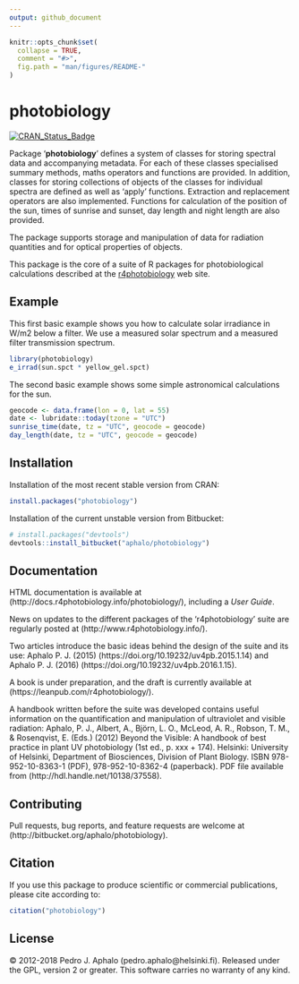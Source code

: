 ```yaml
---
output: github_document
---
```


```r
knitr::opts_chunk$set(
  collapse = TRUE,
  comment = "#>",
  fig.path = "man/figures/README-"
)
```

# photobiology

[![CRAN_Status_Badge](http://www.r-pkg.org/badges/version-last-release/photobiology)](https://cran.r-project.org/package=photobiology) 

Package '**photobiology**' defines a system of classes for storing spectral data and accompanying metadata. For each of these classes specialised summary methods, maths operators and functions are provided. In addition, classes for storing collections of objects of the classes for individual spectra are defined as well as 'apply' functions. Extraction and replacement operators are also implemented. Functions for calculation of the position of the sun, times of sunrise and sunset, day length and night length are also provided.

The package supports storage and manipulation of data for radiation quantities and for optical properties of objects.

This package is the core of a suite of R packages for photobiological calculations described at the [r4photobiology](http://www.r4photobiology.info) web site.

## Example

This first basic example shows you how to calculate solar irradiance in W/m2 below a filter. We use a measured solar spectrum and a measured filter transmission spectrum.

```r
library(photobiology)
e_irrad(sun.spct * yellow_gel.spct)
```

The second basic example shows some simple astronomical calculations for the sun.

```r
geocode <- data.frame(lon = 0, lat = 55)
date <- lubridate::today(tzone = "UTC")
sunrise_time(date, tz = "UTC", geocode = geocode)
day_length(date, tz = "UTC", geocode = geocode)
```

## Installation

Installation of the most recent stable version from CRAN:

```r
install.packages("photobiology")
```

Installation of the current unstable version from Bitbucket:

```r
# install.packages("devtools")
devtools::install_bitbucket("aphalo/photobiology")
```

## Documentation 

HTML documentation is available at (http://docs.r4photobiology.info/photobiology/), including a _User Guide_.

News on updates to the different packages of the 'r4photobiology' suite are regularly posted at (http://www.r4photobiology.info/).

Two articles introduce the basic ideas behind the design of the suite and its use:
Aphalo P. J. (2015) (https://doi.org/10.19232/uv4pb.2015.1.14) and Aphalo P. J. (2016)  (https://doi.org/10.19232/uv4pb.2016.1.15).

A book is under preparation, and the draft is currently available at (https://leanpub.com/r4photobiology/).

A handbook written before the suite was developed contains useful information on the quantification and manipulation of ultraviolet and visible radiation:
Aphalo, P. J., Albert, A., Björn, L. O., McLeod, A. R., Robson, T. M., & Rosenqvist, E. (Eds.) (2012) Beyond the Visible: A handbook of best practice in plant UV photobiology (1st ed., p. xxx + 174). Helsinki: University of Helsinki, Department of Biosciences, Division of Plant Biology. ISBN 978-952-10-8363-1 (PDF), 978-952-10-8362-4 (paperback). PDF file available from (http://hdl.handle.net/10138/37558).

## Contributing

Pull requests, bug reports, and feature requests are welcome at (http://bitbucket.org/aphalo/photobiology).

## Citation

If you use this package to produce scientific or commercial publications, please cite according to:

```r
citation("photobiology")
```


## License

© 2012-2018 Pedro J. Aphalo (pedro.aphalo@helsinki.fi). Released under the GPL, version 2 or greater. This software carries no warranty of any kind.

